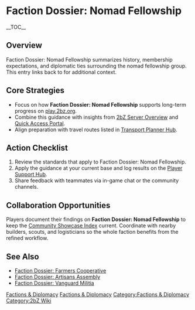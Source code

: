 {{Short description|Faction Dossier: Nomad Fellowship summarizes history, membership expectations, and diplomatic ties surrounding the nomad fellowship group}}
= Faction Dossier: Nomad Fellowship =
{{2bZ Navbox}}
__TOC__

== Overview ==
Faction Dossier: Nomad Fellowship summarizes history, membership expectations, and
diplomatic ties surrounding the nomad fellowship group. This entry links back to
[[Category:Factions & Diplomacy|Factions & Diplomacy]] for additional context.

== Core Strategies ==
* Focus on how '''Faction Dossier: Nomad Fellowship''' supports long-term progress on [[play.2bz.org]].
* Combine this guidance with insights from [[2bZ Server Overview]] and [[Quick Access Portal]].
* Align preparation with travel routes listed in [[Transport Planner Hub]].

== Action Checklist ==
# Review the [[Category:Factions & Diplomacy|Factions & Diplomacy]] standards that apply to Faction Dossier: Nomad Fellowship.
# Apply the guidance at your current base and log results on the [[Player Support Hub]].
# Share feedback with teammates via in-game chat or the community channels.

== Collaboration Opportunities ==
Players document their findings on '''Faction Dossier: Nomad Fellowship''' to keep the
[[Community Showcase Index]] current. Coordinate with nearby builders, scouts, and
logisticians so the whole faction benefits from the refined workflow.

== See Also ==
* [[Faction Dossier: Farmers Cooperative]]
* [[Faction Dossier: Artisans Assembly]]
* [[Faction Dossier: Vanguard Militia]]

[[Category:Factions & Diplomacy]]
[[Category:2bZ Wiki]]
